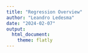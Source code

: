 ```yaml
---
title: "Regression Overview"
author: "Leandro Ledesma"
date: "2024-02-07"
output: 
  html_document:
    theme: flatly
---
```


